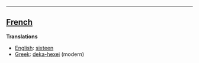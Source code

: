 

----

==[[French]]==

'''Translations'''

*[[English]]: [[sixteen]]
*[[Greek]]: [[deka-hexei]] (modern)